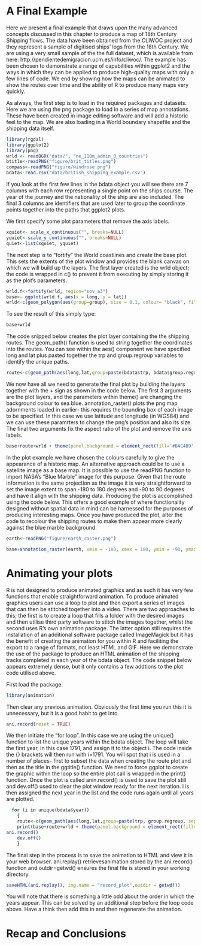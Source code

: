 A Final Example
===============
Here we present a final example that draws upon the many advanced concepts discussed in this chapter to produce a map of 18th Century Shipping flows. The data have been obtained from the CLIWOC project and they represent a sample of digitised ships' logs from the 18th Century. We are using a very small sample of the the full dataset, which is available from here: http://pendientedemigracion.ucm.es/info/cliwoc/. The example has been chosen to demonstrate a range of capabilities within ggplot2 and the ways in which they can be applied to produce high-quality maps with only a few lines of code. We end by showing how the maps can be animated to show the routes over time and the ability of R to produce many maps very quickly.

As always, the first step is to load in the required packages and datasets. Here we are using the png package to load in a series of map annotations. These have been created in image editing software and will add a historic feel to the map. We are also loading in a World boundary shapefile and the shipping data itself. 

```r
library(rgdal)
library(ggplot2)
library(png)
wrld <- readOGR("data/", "ne_110m_admin_0_countries")
btitle<-readPNG("figure/brit_titles.png")
compass<-readPNG("figure/windrose.png")
bdata<-read.csv("data/british_shipping_example.csv")
```
If you look at the first few lines in the bdata object you will see there are 7 columns with each row representing a single point on the ships course. The year of the journey and the nationality of the ship are also included. The final 3 columns are identifiers that are used later to group the coordinate points together into the paths that ggplot2 plots.

We first specify some plot parameters that remove the axis labels.

```r
xquiet<- scale_x_continuous("", breaks=NULL)
yquiet<-scale_y_continuous("", breaks=NULL)
quiet<-list(xquiet, yquiet)
```

The next step is to "fortify" the World coastlines and create the base plot. This sets the extents of the plot window and provides the blank canvas on which we will build up the layers. The first layer created is the wrld object; the code is wrapped in c() to prevent it from executing by simply storing it as the plot's parameters. 

```r
wrld.f<-fortify(wrld, region="sov_a3")
base<- ggplot(wrld.f, aes(x = long, y = lat))
wrld<-c(geom_polygon(aes(group=group), size = 0.1, colour= "black", fill="#D6BF86", data=wrld.f, alpha=1))
```
To see the result of this simply type:

```r
base+wrld
```

The code snipped below creates the plot layer containing the the shipping routes. The geom_path() function is used to string together the coordinates into the routes. You can see within the aes() component we have specified long and lat plus pasted together the trp and group.regroup variables to identify the unique paths.

```r
route<-c(geom_path(aes(long,lat,group=paste(bdata$trp, bdata$group.regroup, sep=".")), colour="#0F3B5F", size=0.2, data= bdata, alpha=0.5, lineend="round")) 
```

We now have all we need to generate the final plot by building the layers together with the + sign as shown in the code below. The first 3 arguments are the plot layers, and the parameters within theme() are changing the background colour to sea blue. annotation_raster() plots the png map adornments loaded in earlier- this requires the bounding box of each image to be specified. In this case we use latitude and longitude (in WGS84) and we can use these paramrters to change the png's position and also its size. The final two arguments fix the aspect ratio of the plot and remove the axis labels. 

```r
base+route+wrld + theme(panel.background = element_rect(fill='#BAC4B9',colour='black')) +annotation_raster(btitle, xmin = 30, xmax = 140, ymin = 51, ymax = 87)+annotation_raster(compass, xmin = 65, xmax = 105, ymin = 25, ymax = 65)+ coord_equal()+quiet
```

In the plot example we have chosen the colours carefully to give the appearance of a historic map. An alternative approach could be to use a satellite image as a base map. It is possible to use the readPNG function to import NASA's "Blue Marble" image for this purpose. Given that the route information is the same projection as the image it is very straightforward to set the image extent to span -180 to 180 degrees and -90 to 90 degrees and have it align with the shipping data. Producing the plot is accomplished using the code below. This offers a good example of where functionality designed without spatial data in mind can be harnessed for the purposes of producing interesting maps. Once you have produced the plot, alter the code to recolour the shipping routes to make them appear more clearly against the blue marble background. 

```r
earth<-readPNG("figure/earth_raster.png")

base+annotation_raster(earth, xmin = -180, xmax = 180, ymin = -90, ymax = 90)+route+ theme(panel.background = element_rect(fill='#BAC4B9',colour='black')) +annotation_raster(btitle, xmin = 30, xmax = 140, ymin = 51, ymax = 87)+annotation_raster(compass, xmin = 65, xmax = 105, ymin = 25, ymax = 65)+ coord_equal()+quiet
```

Animating your plots
====================
R is not designed to produce animated graphics and as such it has very few functions that enable straightforward animation. To produce animated graphics users can use a loop to plot and then export a series of images that can then be stitched together into a video. There are two approaches to this; the first is to create a loop that fills a folder with the desired images and then utilise third party software to stitch the images together, whilst the second uses R's own animation package. The latter option still requires the installation of an additional software package called ImageMagick but it has the benefit of creating the animation for you within R and faciliting the export to a range of formats, not least HTML and GIF. Here we demonstrate the use of the package to produce an HTML animation of the shipping tracks completed in each year of the bdata object. The code snippet below appears extremely dense, but it only contains a few addtions to the plot code utilised above.

First load the package:

```r
library(animation)
```

Then clear any previous animation. Obviously the first time you run this it is unnecessary, but it is a good habit to get into.
```r
ani.record(reset = TRUE)
```
We then initiate the "for loop". In this case we are using the unique() function to list the unique years within the bdata object. The loop will take the first year, in this case 1791, and assign it to the object i. The code inside the {} brackets will then run with i=1791. You will spot that i is used in a number of places- first to subset the data when creating the route plot and then as the title in the ggtitle() function. We need to force ggplot to create the graphic within the loop so the entire plot call is wrapped in the print() function. Once the plot is called anin.record() is used to save the plot still and dev.off() used to clear the plot window ready for the next iteration. i is then assigned the next year in the list and the code runs again until all years are plotted.

```r
  for (i in unique(bdata$year))
    {
    route<-c(geom_path(aes(long,lat,group=paste(trp, group.regroup, sep=".")), colour="#0F3B5F", size=0.2, data= bdata[which(bdata$year==i),], alpha=0.5, lineend="round"))
    print(base+route+wrld + theme(panel.background = element_rect(fill='#BAC4B9',colour='black')) +annotation_raster(btitle, xmin = 30, xmax = 140, ymin = 51, ymax = 87)+annotation_raster(compass, xmin = 65, xmax = 105, ymin = 25, ymax = 65)+ coord_equal()+quiet+ggtitle(i))
ani.record()
    dev.off()
    }  
```
       
The final step in the process is to save the animation to HTML and view it in your web browser. ani.replay() retrievesanimation stored by the ani.record() function and outdir=getwd() ensures the final file is stored in your working directory.


```r
saveHTML(ani.replay(), img.name = "record_plot",outdir = getwd())
```
You will note that there is something a little odd about the order in which the years appear. This can be solved by an additional step before the loop code above. Have a think then add this in and then regenerate the animation.  

Recap and Conclusions
=====================